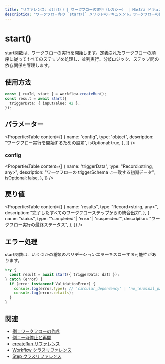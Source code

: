 ```yaml
---
title: "リファレンス: start() | ワークフローの実行（レガシー） | Mastra ドキュメント"
description: "ワークフロー内の `start()` メソッドのドキュメント。ワークフローの実行を開始します。"
---
```




# start()

start関数は、ワークフローの実行を開始します。定義されたワークフローの順序に従ってすべてのステップを処理し、並列実行、分岐ロジック、ステップ間の依存関係を管理します。



## 使用方法

```typescript copy showLineNumbers
const { runId, start } = workflow.createRun();
const result = await start({
  triggerData: { inputValue: 42 },
});
```



## パラメーター

<PropertiesTable
  content={[
    {
      name: "config",
      type: "object",
      description: "ワークフロー実行を開始するための設定",
      isOptional: true,
    },
  ]}
/>

### config

<PropertiesTable
  content={[
    {
      name: "triggerData",
      type: "Record<string, any>",
      description: "ワークフローの triggerSchema に一致する初期データ",
      isOptional: false,
    },
  ]}
/>



## 戻り値

<PropertiesTable
  content={[
    {
      name: "results",
      type: "Record<string, any>",
      description: "完了したすべてのワークフローステップからの統合出力",
    },
    {
      name: "status",
      type: "'completed' | 'error' | 'suspended'",
      description: "ワークフロー実行の最終ステータス",
    },
  ]}
/>



## エラー処理

start関数は、いくつかの種類のバリデーションエラーをスローする可能性があります。

```typescript copy showLineNumbers
try {
  const result = await start({ triggerData: data });
} catch (error) {
  if (error instanceof ValidationError) {
    console.log(error.type); // 'circular_dependency' | 'no_terminal_path' | 'unreachable_step'
    console.log(error.details);
  }
}
```



## 関連

- [例：ワークフローの作成](../../examples/workflows_legacy/creating-a-workflow.mdx)
- [例：一時停止と再開](../../examples/workflows_legacy/suspend-and-resume.mdx)
- [createRun リファレンス](./createRun.mdx)
- [Workflow クラスリファレンス](./workflow.mdx)
- [Step クラスリファレンス](./step-class.mdx)

```

```
